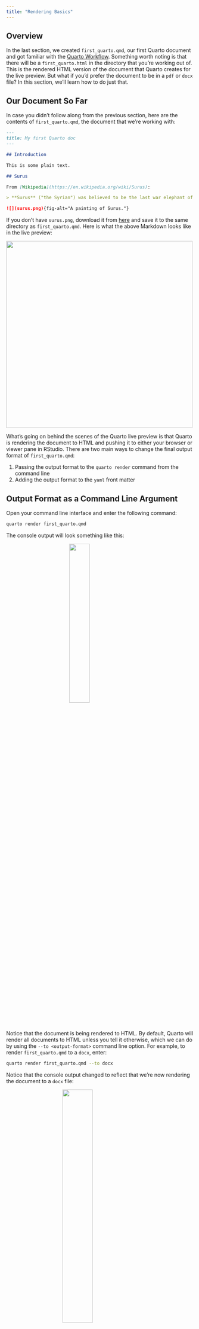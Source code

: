 ```yaml
---
title: "Rendering Basics"
---
```


## Overview

In the last section, we created `first_quarto.qmd`, our first Quarto document and got familiar with the [Quarto Workflow](your-first-quarto.html#the-quarto-workflow). Something worth noting is that there will be a `first_quarto.html` in the directory that you're working out of. This is the rendered HTML version of the document that Quarto creates for the live preview. But what if you'd prefer the document to be in a `pdf` or `docx` file? In this section, we'll learn how to do just that.

## Our Document So Far

In case you didn't follow along from the previous section, here are the contents of `first_quarto.qmd`, the document that we're working with:

``` markdown
---
title: My first Quarto doc
---

## Introduction

This is some plain text.

## Surus

From [Wikipedia](https://en.wikipedia.org/wiki/Surus):

> **Surus** ("the Syrian") was believed to be the last war elephant of Carthaginian general Hannibal's army in Italy.

![](surus.png){fig-alt="A painting of Surus."}
```

If you don't have `surus.png`, download it from [here](images/surus.png) and save it to the same directory as `first_quarto.qmd`. Here is what the above Markdown looks like in the live preview:

![](images/first_render_4.png){.borderless-screenshot fig-alt="A screenshot of the above Markdown chunk rendered by Quarto." width="500"}

What's going on behind the scenes of the Quarto live preview is that Quarto is rendering the document to HTML and pushing it to either your browser or viewer pane in RStudio.
There are two main ways to change the final output format of `first_quarto.qmd`:

1.  Passing the output format to the `quarto render` command from the command line
2.  Adding the output format to the `yaml` front matter

## Output Format as a Command Line Argument

Open your command line interface and enter the following command:

``` bash
quarto render first_quarto.qmd
```

The console output will look something like this:

![](images/render_output_1.png){fig-alt="The output of running quarto render first_quarto.qmd." style="margin-left: auto; margin-right: auto; display: block; width: 33%"}

Notice that the document is being rendered to HTML. By default, Quarto will render all documents to HTML unless you tell it otherwise, which we can do by using the `--to <output-format>` command line option. For example, to render `first_quarto.qmd` to a `docx`, enter:

``` bash
quarto render first_quarto.qmd --to docx
```

Notice that the console output changed to reflect that we're now rendering the document to a `docx` file:

![](images/render_output_2.png){fig-alt="The output of running quarto render first_quarto.qmd." style="margin-left: auto; margin-right: auto; display: block; width: 40%"}


The final document will look something like: 

![](images/docx_render_1.png){.borderless-screenshot fig-alt="The output of running quarto render first_quarto.qmd --to pdf." width="417"}


We can use a similar command to render the document to a `pdf`:

``` bash
quarto render first_quarto.qmd --to pdf
```

The output will be something like:

![](images/pdf_render_1.png){.borderless-screenshot fig-alt="The output of running quarto render first_quarto.qmd --to pdf." width="417"}

Besides different output formats, Pandoc supports a wide variety of [command line options](https://pandoc.org/MANUAL.html#general-options), and since Quarto uses Pandoc to render the documents, all of these options are supported by `quarto render`. For example, to number the sections of the final output document, we can pass `--number-sections` as a command line argument

::: {.panel-tabset}
## Command
```bash
quarto render first_quarto.qmd --to docx --number-sections
```

## Rendered Document

![](images/docx_render_2.png){.borderless-screenshot fig-alt="A screenshot of first_quarto.qmd rendered to docx."}
:::

## Output Format as YAML Options

Note that while it is possible to pass many options via the command line, it's often much more convenient to provide these options within the document itself as YAML front matter. For example, let's add the `number-sections` option to our document like so:

``` yaml
---
title: "My First Quarto Document"
number-sections: true
---
```

After making these changes and saving the document, you'll notice that the preview now has numbered sections:

![](images/first_render_5.png){.borderless-screenshot fig-alt="A screenshot of the above Markdown chunk rendered by Quarto."}

Now we can render the document to a `docx` without passing the `--number-sections` option: 

``` bash
quarto render first_quarto.qmd --to docx
```

The resulting `first_quarto.docx` will have numbered sections without us having to pass the argument.

Similarly, we can add the desired output format to the YAML front matter. For instance, to output to `docx` by default, we can do:


``` yaml
---
title: "My First Quarto Document"
number-sections: true
format: docx
---
```

Now that we have put these options in the YAML front matter, we can simply call `quarto render` to get the desired result:


::: {.panel-tabset}
## Command
```bash
quarto render first_quarto.qmd
```

## Rendered Document

![](images/docx_render_2.png){.borderless-screenshot fig-alt="A screenshot of first_quarto.qmd rendered to docx."}
:::

Note that in this case rendering with no explicit `--to` argument results in a `docx`, since `format: docx` is specified in the YAML.

Options may include any of the defined Pandoc metadata [variables](https://pandoc.org/MANUAL.html#variables) or [defaults](https://pandoc.org/MANUAL.html#default-files). For example, here we take advantage of quite a few more options for PDF generation:

``` yaml
---
title: "My First Quarto Document"
author: "Jane Doe"
format: pdf
toc: true
number-sections: true
documentclass: report
geometry:
  - top=30mm
  - left=20mm
  - heightrounded
---
```

Render the document with `quarto render first_quarto.qmd` and see how all the options affected the final output.


This method of including options in the YAML front matter is usually preferable to passing them on the command line because:

1. It is much easier to reproduce a document this way since all of the options are in the document itself 
1. As you add more options, the command will become very big and difficult to edit. Editing options in the YAML of a document is much easier to do.

## Multiple Formats

The above example included a simple `format: pdf` value to set the default format. It's also possible to provide multiple formats along with YAML options set on a per-format basis. For example, this document defines HTML, PDF, and Word output:

``` yaml
---
title: "My First Quarto Document"
author: "Jane Doe"
toc: true
toc-depth: 2
format:
  html:
    max-width: 800px
    fontsize: 18px
    html-math-method: katex
  pdf:
    documentclass: report
    margin-left: 30mm
    margin-right: 30mm
  docx:
    number-sections: true
---
```

Note that the `toc` and `toc-depth` options are shared across all formats, and the options listed below `html`, `pdf`, and `docx` are only applied to their respective formats.

If you render this document without a `--to` argument, it will be rendered as `html` since that is the first format listed in the file. To render as another format just provide an explicit `--to` argument:

``` bash
quarto render document.qmd # will render to html
quarto render document.qmd --to pdf
quarto render document.qmd --to docx
```

You can learn about the available options for each format in the Pandoc documentation on metadata [variables](https://pandoc.org/MANUAL.html#variables) and [defaults](https://pandoc.org/MANUAL.html#default-files).

Note that you can share format options across a set of documents using [Quarto Projects](quarto-projects.html).

